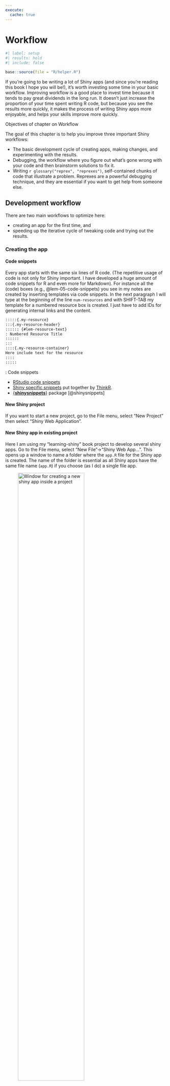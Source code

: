 ```yaml
---
execute:
  cache: true
---
```


# Workflow {#sec-chap05}

```r
#| label: setup
#| results: hold
#| include: false

base::source(file = "R/helper.R")

```

If you’re going to be writing a lot of Shiny apps (and since you’re
reading this book I hope you will be!), it’s worth investing some time
in your basic workflow. Improving workflow is a good place to invest
time because it tends to pay great dividends in the long run. It doesn’t
just increase the proportion of your time spent writing R code, but
because you see the results more quickly, it makes the process of
writing Shiny apps more enjoyable, and helps your skills improve more
quickly.

:::::: {#obj-chap05}
::::: my-objectives
::: my-objectives-header
Objectives of chapter on Workflow
:::

::: my-objectives-container
The goal of this chapter is to help you improve three important Shiny
workflows:

-   The basic development cycle of creating apps, making changes, and
    experimenting with the results.
-   Debugging, the workflow where you figure out what’s gone wrong with
    your code and then brainstorm solutions to fix it.
-   Writing `r glossary("reprex", "reprexes")`, self-contained chunks of
    code that illustrate a problem. Reprexes are a powerful debugging
    technique, and they are essential if you want to get help from
    someone else.
:::
:::::
::::::

## Development workflow

There are two main workflows to optimize here:

-   creating an app for the first time, and
-   speeding up the iterative cycle of tweaking code and trying out the
    results.

### Creating the app

#### Code snippets

Every app starts with the same six lines of R code. (The repetitive
usage of code is not only for Shiny important. I have developed a huge
amount of code snippets for R and even more for Markdown). For instance
all the (code) boxes (e.g., @lem-05-code-snippets) you see in my notes
are created by inserting templates via code snippets. In the next
paragraph I will type at the beginning of the line `num-resources` and
with SHIFT-TAB my template for a numbered resource box is created. I
just have to add IDs for generating internal links and the content.

``` markdown
:::::{.my-resource}
:::{.my-resource-header}
:::::: {#lem-resource-text}
: Numbered Resource Title
::::::
:::
::::{.my-resource-container}
Here include text for the resource
::::
:::::
```

:::::: my-resource
:::: my-resource-header
::: {#lem-05-code-snippets}
: Code snippets
:::
::::

::: my-resource-container
-   [RStudio code
    snippets](https://support.rstudio.com/hc/en-us/articles/204463668-Code-Snippets)
-   [Shiny specific
    snippets](https://github.com/ThinkR-open/shinysnippets) put together
    by [ThinkR](https://github.com/ThinkR-open).
-   [{**shinysnippets**}](https://thinkr-open.github.io/shinysnippets/)
    package [@shinysnippets]
:::
::::::

#### New Shiny project

If you want to start a new project, go to the File menu, select “New
Project” then select “Shiny Web Application”.

#### New Shiny app in existing project

Here I am using my "learning-shiny" book project to develop several
shiny apps. Go to the File menu, select "New File"-\>"Shiny Web App…".
This opens up a window to name a folder where the `app.R` file for the
Shiny app is created. The name of the folder is essential as all Shiny
apps have the same file name (`app.R`) if you choose (as I do) a single
file app.

![Window for creating a new shiny app inside a
project](img/new-shiny-app-min.png){#fig-05-01
fig-alt="alt-text" fig-align="center" width="70%"}

#### New shinylive code chunk

Here in this book I am predominantly using the {**shinylive**} package.
Therefore I have prepared another markdown snippet.

```` markdown
:::{.column-page}

:::::{.my-r-code}
:::{.my-r-code-header}
:::::: {#cnj-ID-text}
: Numbered R Code Title
::::::
:::
::::{.my-r-code-container}
```shinylive-r
#| standalone: true
#| viewerHeight: 300
#| components: [editor, viewer]
#| layout: vertical

library(shiny)

start coding here
```
::::
:::::

:::
````

### Seeing the changes

I knew about the shortcut `CMD-SHIFT-ENTER` for running the current code
chunk. I didn't know that the same shortcut could be used for the shiny
app. But it is a sensible generalization. What else is a shiny app as
one (big) code chunk?

I didn't know nothing about background jobs except that it is invoked by
rendering the Quarto file. Actually I don't know if it is still
necessary to invoke the procedure described in [Shiny apps in background
jobs](https://github.com/sol-eng/background-jobs/tree/main/shiny-job).
The reason is that Shiny will run in the background if I enter the
shortcut CMD-SHIFT-ENTER inside the Shiny app script.

There is some small change about the workflow as described in the
section "Seeing your changes" in chapter 5 of the [website of the
Mastering Shiny book](https://mastering-shiny.org/action-workflow.html).
Instead of "Write some code and press Cmd/Ctrl + S to save the file." it
works for me with "Write some code and press Cmd/Ctrl-Shift-Enter to
save and run the reloaded changed file."

:::::: my-procedure
:::: my-procedure-header
::: {#prp-05-shiny-background-job}
: Shiny background job
:::
::::

::: my-procedure-container
1.  Write some code and press Cmd/Ctrl-Shift-Enter.
2.  Interactively experiment.
3.  Go to 1.
:::
::::::

The chief disadvantage of this technique is that it’s considerably
harder to debug because the app is running in a separate process.

But the general procedure to start background jobs inside the RStudio
environment is very valuable for me. I could use background workflows
with lengthy rendering procedures of my Quarto note books.

:::::: my-resource
:::: my-resource-header
::: {#lem-05-background-jobs}
: Background jobs in the RStudio `r glossary("IDEx", "IDE")`
:::
::::

::: my-resource-container
-   [Local Job Environment
    Options](https://github.com/sol-eng/background-jobs/tree/main/shiny-job)
-   [RStudio Background Jobs](https://posit.co/blog/rstudio-1-2-jobs/)
:::
::::::

::: callout-important
To call the procedure in @prp-05-shiny-background-job you have to tick
the option "In Background Job" in the "Run App"-button (see @fig-05-02).
(You see this window only in inside the script of the Shiny app.)
:::

### Controlling the view

There are three options (see @fig-05-02):

1.  **Run in Window** open the app in a pop-out RStudio window. This has
    the interesting side effect, that it always open an new tab if the
    Shiny app is run again. This is nice for comparing different
    version. If you have a second screen you can move the window out of
    the code view and display both app code and app result at the same
    time.
2.  **Run in Viewer Pane** opens the app in the RStudio viewer pane
    (usually located on the right hand (bottom) side of the
    `r glossary("IDEx", "IDE")`. It’s useful for smaller apps because
    you can see it at the same time as you run your app code.
3.  **Run External**" opens the app in your usual web browser. It’s
    useful for larger apps and when you want to see what your app looks
    like in the context that most users will experience it. Again you
    can look at both (Code and running app)at the same time with a
    second display. (But I prefer the large main screen changing between
    RStudio and browser with shortcuts.)

![The run app button allows you to choose if the app runs in the console
or as background job and how the running app will be
shown](img/run-app-window-min.png){#fig-05-02
fig-alt="alt-text" fig-align="center" width="30%"}

With an external browser window there are is one observation I made: If
you shut down the background job or restart R then the browser window is
invalidated and running the app again will open a new tab in your
browser. This is contrast to rendering a Quarto document showing in an
external browser window. Closing this window will not show the new
results in a new browser window. You have to restart R, then RStudio
will open a new browser window after the rendering process is finished.

## Debugging

There are three main cases of problems which we’ll discuss below:

1.  **Unexpected error**: This is the easiest case, because you’ll get a
    traceback which allows you to figure out exactly where the error
    occurred. Once you’ve identified the problem, you’ll need to
    systematically test your assumptions until you find a difference
    between your expectations and reality. The interactive debugger is a
    powerful assistant for this process.
2.  **Incorrect value**: You don’t get any errors, but some value is
    incorrect. Here, you’ll need to use the interactive debugger, along
    with your investigative skills to track down the root cause.
3.  **Shiny does not update correctly**: All the values are correct, but
    they’re not updated when you expect. This is the most challenging
    problem because it’s unique to Shiny, so you can’t take advantage of
    your existing R debugging skills.

### Talk by Jenny Brian {#sec-05-talk-jeyy-brian}

I am relatively unexperienced with R debugging. So I started with the
Jenny Bryan's talk. What follows is short summary of the talk:

:::::: my-procedure
:::: my-procedure-header
::: {#prp-04-debugging}
: General debugging procedures following the Jenny Brian video lecture
:::
::::

::: my-procedure-container
There are three general procedures:

1.  **Restart R** very often and if it stuck restart RStudio. As a last
    resort you could also start your computer. This cleans all hanging
    cached variables or hanging processes. (This process I have already
    standard behavior for me.)
2.  **Reprex**: Learn how to communicate for help with *minimal*
    `r glossary("reprex", "reprexes.")` I am already used reprexes. It
    is a challenge but very useful, sometimes I have solved the problem
    on my own during the process of creating a minmal reprex.
3.  **Debugging**: There are three different general aspects:
    1.  `back::traceback()`, `last_trace::rlang()` is like reading a
        death certificate. `back::traceback()` is to be read from bottom
        to top; `last_trace::rlang()` is easier to read from top to
        bottom and has a nested view.
    2.  `base::options(error = utils::recover)`: This is like a
        post-mortem autopsy. This function allows the user to browse
        directly on any of the currently active function calls, and is
        suitable as an error option. When called, recover prints the
        list of current calls, and prompts the user to select one of
        them. The standard R browser is then invoked from the
        corresponding environment; the user can type ordinary R language
        expressions to be evaluated in that environment such as:
        `utils::ls.str()`.
    3.  `base::browser()` statement (or in RStudio a break point)
        written into the appropriate place of the code, general at the
        start of a function. This is like a reanimation. Stopping
        debugging with `Q` (Alternatives are `base::debug()` with
        `base::undebug()`, `base::debugonce()` or in RStudio choose
        `Stop Debugging` from the Debug menu or type the shortcut
        `Shift-F8`).
:::
::::::

RStudio has a very handy starting debugging feature where you choose to
hide the traceback or to rerun it with debug.

![RStudio debugging feature: Slide from Jenny Brian's video
talk](img/jenny-brian-rstudio-debugging-min.png){#fig-05-03
fig-alt="alt-text" fig-align="center" width="100%"}

::: {#tip-05-debugging-jenny-brian .callout-tip}
###### Deter next error

As debugging is intimidating Jenny Bryan recommends at the end of her
talk three debugging learning strategies:

1.  Reserve a time box for debugging (e.g. 10-15 min) for the next error
    I can't find immediately. If you haven't resolved the issue return
    back to your used procedures. (This is easy to apply and I will try
    it the next time.)
2.  Prepare for the unexpected future by using the {**testthat**}
    package. It supports a testing framework for R that integrates with
    your existing 'workflow'.
3.  Automate your check with `R CMD` check and `testthat::test_check()`
4.  Use Github continuous integration
:::

Only the first tip is at the moment for me easy to apply. Of the other
three strategies I have already heard, but they are at the moment in my
daily work behavior with R difficult to include. I will try them out
when I return to develop an R package for general use.

### Tracebacks in Shiny

You can’t use traceback() in Shiny because you can’t run code while an
app is running. Instead, Shiny will automatically print the traceback
for you.

::::::: my-r-code
:::: my-r-code-header
::: {#cnj-05-shiny-traceback}
: Example: Traceback in {**shiny**}
:::
::::

:::: my-r-code-container
::: {#lst-05-shiny-traceback}
```r
#| label: shiny-traceback
#| eval: false

library(shiny)

f <- function(x) g(x)
g <- function(x) h(x)
h <- function(x) x * 2

ui <- fluidPage(
  selectInput("n", "N", 1:10),
  plotOutput("plot")
)
server <- function(input, output, session) {
  output$plot <- renderPlot({
    n <- f(input$n)
    plot(head(cars, n))
  }, res = 96)
}
shinyApp(ui, server)

```

An example of Shiny traceback
:::

The following error message is faked (copied from a live shiny app),
because it does not work with {**shinylive**}. {**shinylive**} produces
just the same message as inside the app:

`Error: non-numeric argument to binary operator`

``` markdown
Warning: Error in *: non-numeric argument to binary operator
  178: g […/app.R#4]
  177: f […/app.R#3]
  176: renderPlot […/app.R#13]
  174: func
  134: drawPlot
  120: <reactive:plotObj>
  100: drawReactive
   87: renderFunc
   86: output$plot
    1: shiny::runApp
```

I have the first three line edited so that they do not reveal my
internal directory organisation.
::::
:::::::

To understand what’s going on we again start by flipping it upside down,
so you can see the sequence of calls in the order they appear:

``` markdown
    1: shiny::runApp
   86: output$plot
   87: renderFunc
  100: drawReactive
  120: <reactive:plotObj>
  134: drawPlot
  174: func
  176: renderPlot […/app.R#13]
  177: f […/app.R#3]
  178: g […/app.R#4]
```

There are three basic parts to the call stack:

1.  **Starting the app**: The first few calls start the app. In this
    case, you just see `shiny::runApp()`, but depending on how you start
    the app, you might see something more complicated. For example, if
    you called `base::source()` to run the app, you might see this:

``` markdown
1: source
3: print.shiny.appobj
5: runApp
```

In general, you can ignore anything before the first `runApp()`; this is
just the setup code to get the app running.

2.  **Reactive expression**: Next, you’ll see some internal Shiny code
    in charge of calling the reactive expression:

``` markdown
   86: output$plot
   87: renderFunc
  100: drawReactive
  120: <reactive:plotObj>
  134: drawPlot
  174: func
```

Here, spotting `output$plot` is really important — that tells which of
your reactives (plot) is causing the error. The next few functions are
internal, and you can ignore them.

3.  **Actual code**: Finally, at the very bottom, you’ll see the code
    that you have written:

``` markdown
  176: renderPlot […/app.R#13]
  177: f […/app.R#3]
  178: g […/app.R#4]
```

This is the code called inside of `renderPlot()`. You can tell you
should pay attention here because of the file path and line number; this
lets you know that it’s your code.

::: callout-warning
If you get an error in your app but don’t see a traceback then make sure
that you’re running the app using `Cmd/Ctrl + Shift + Enter` (or if not
in RStudio, calling `runApp()`), and that you’ve saved the file that
you’re running it from. Other ways of running the app don’t always
capture the information necessary to make a traceback.
:::

### The interactive debugger

Once you’ve located the source of the error and want to figure out
what’s causing it, the most powerful tool you have at your disposal is
the interactive debugger. The debugger pauses execution and gives you an
interactive R console where you can run any code to figure out what’s
gone wrong. There are two ways to launch the debugger:

1.  **browser() function call**: Add a call to `base::browser()` in your
    source code. This is the standard R way of launching the interactive
    debugger, and will work however you’re running Shiny. The advantage
    of `browser()` is that because it’s R code, you can make it
    conditional by combining it with an `if` statement. This allows you
    to launch the debugger only for problematic inputs.

``` markdown
if (input$value == "a") {
  browser()
}
# Or maybe
if (my_reactive() < 0) {
  browser()
}
```

2.  **RStudio breakpoint**: Add an RStudio breakpoint by clicking to the
    left of the line number. You can remove the breakpoint by clicking
    on the red circle. The advantage of breakpoints is that they’re not
    code, so you never have to worry about accidentally checking them
    into your version control system.

![Setting a breakpoint in
RStudio](img/breakpoint-debugger-min.png){#fig-05-04
fig-alt="alt-text" fig-align="center" width="70%"}

If you’re using RStudio, the toolbar in @fig-05-05 will appear at the
top of the console when you’re in the debugger. The toolbar is an easy
way to remember the debugging commands that are now available to you.
They’re also available outside of RStudio; you’ll just need to remember
the one letter command to activate them. The three most useful commands
are:

-   **Next (press n)**: executes the next step in the function. Note
    that if you have a variable named `n`, you’ll need to use `print(n)`
    to display its value.
-   **Continue (press c)**: leaves interactive debugging and continues
    regular execution of the function. This is useful if you’ve fixed
    the bad state and want to check that the function proceeds
    correctly.
-   **Stop (press Q)**: stops debugging, terminates the function, and
    returns to the global workspace. Use this once you’ve figured out
    where the problem is, and you’re ready to fix it and reload the
    code.

![RStudio's debugging scenario: Waiting at the breakpoint, involing the
debugger](img/invoke-debugger-min.png){#fig-05-05
fig-alt="alt-text" fig-align="center" width="70%"}

As well as stepping through the code line-by-line using these tools,
you’ll also write and run a bunch of interactive code to track down
what’s going wrong. Debugging is the process of systematically comparing
your expectations to reality until you find the mismatch. If you’re new
to debugging in R, you might want to read the [Debugging chapter of
“Advanced R”](https://adv-r.hadley.nz/debugging.html) to learn some
general techniques.

:::::: my-resource
:::: my-resource-header
::: {#lem-05-debugging}
: Debugging
:::
::::

::: my-resource-container
I have collected some resources for interactive debugging in R.

-   Jenny Bryan video keynote at the rstudio::conf(2020): “[Object of
    type ‘closure’ is not
    subsettable](https://posit.co/resources/videos/object-of-type-closure-is-not-subsettable/)”.[^05-workflow-1]
-   Jenny Bryan [Additional material and links from the above
    talk](https://github.com/jennybc/debugging#readme) to introduce R
    debugging.
-   Jonathan McPherson (posit): [Debugging with the RStudio
    IDE](https://support.posit.co/hc/en-us/articles/205612627-Debugging-with-the-RStudio-IDE)
-   [RStudio User Guide on
    Debugging](https://docs.posit.co/ide/user/ide/guide/code/debugging.html)
-   Hadley Wickham: General advise and problem-solving strategies in
    [Debugging](https://adv-r.hadley.nz/debugging.html) (Chapter 22 in
    the second edition of the [Advanced R
    book](https://adv-r.hadley.nz/index.html)).
-   The {**rlang**} package is a [collection of frameworks and APIs for
    programming with R](https://rlang.r-lib.org/). (I've already learned
    about this package, but it seems that it is — at least at the
    moment, June 2025 — a resource for more experienced programmers than
    me.)
:::
::::::

[^05-workflow-1]: This is for me an incomprehensibe error message that I
    have already experienced several times. It helps very much to
    replace 'closure' with 'function'.

### Case study

I skip over the interesting and illuminating case study because
reproducing the reported strategies is not educationally valuable. I
would need my own problem to debug.

::: callout-important
In the case study there are two important learnings for me:

1.  Assuming some line of code is the trouble maker try to reproduce the
    problem in the console outside the debugger!
2.  Inside the debugger try the interactive console to verify if you are
    in problematic line of code!
:::

By the way: I ran over a similar problem as reported in the case study.
Instead of confusing "NA" for North America with `NA` I had the [ISO
3166](https://www.iso.org/iso-3166-country-codes.html) two letter
country code (alpha2) with "NA". (See filteredc [dataset to "Namibia" in
opendatasoft](https://public.opendatasoft.com/explore/dataset/countries-codes/table/?flg=en-us&q=namibia))

### Debugging reactivity

The hardest type of problem to debug is when your reactives fire in an
unexpected order. At this point in the book, we have relatively few
tools to recommend to help you debug this issue. In the next section,
you’ll learn how to create a minimal `r glossary("reprex")` which is
crucial for this type of problem, and later in the book, you’ll learn
more about the underlying theory, and about tools like the [reactivity
visualizer](https://github.com/rstudio/reactlog) {**reactlog**}
[@reactlog]. But for now, we’ll focus on a classic technique that’s
useful here: “print” debugging.

The basic idea of print debugging is to call `print()` whenever you need
to understand when a part of your code is evaluated, and to show the
values of important variables. We call this “print” debugging (because
in most languages you’d use a print function), but In R it makes more
sense to use `message()`:

-   `base::print()` is designed for displaying vectors of data so it
    puts quotes around strings and starts the first line with "\[1\]".
-   `base::message()` sends its result to “standard error”, rather than
    “standard output”. These are technical terms describing output
    streams, which you don’t normally notice because they’re both
    displayed in the same way when running interactively. But if your
    app is hosted elsewhere, then output sent to “standard error” will
    be recorded in the logs.

I also recommend coupling `message()` with the `glue()` function from
the {**glue**} package, which makes it easy to interleave text and
values in a message.[^05-workflow-2]

[^05-workflow-2]: As I am already comfortable to use `glue()` I skip the
    demonstration how to use the {**glue**} package.

A final useful tool is `utils::str()`, which prints the detailed
structure of any object. This is particularly useful if you need to
double check you have the type of object that you expect.

Summarized there are three tools for print debugging at this state of
the notes:

-   `base::message()`
-   `glue::glue()`
-   `utils::str()`

Here’s a toy app that shows off some of the basic ideas. Note how I use
message() inside a reactive(): I have to perform the computation, send
the message, and then return the previously computed value.

:::::::::::::::: my-code-collection
::::: my-code-collection-header
::: my-code-collection-icon
:::

::: {#exm-05-print-debugging}
: Toy example with print debugging
:::
:::::

:::::::::::: my-code-collection-container
::::::::::: panel-tabset
###### Version 1 (Hadley)

:::::: my-r-code
:::: my-r-code-header
::: {#cnj-05-print-debugging-hadley}
: Toy example from the book
:::
::::

::: my-r-code-container
```shinylive-r
#| standalone: true
#| components: [editor, viewer]

library(shiny)
library(glue)

ui <- fluidPage(
  sliderInput("x", "x", value = 1, min = 0, max = 10),
  sliderInput("y", "y", value = 2, min = 0, max = 10),
  sliderInput("z", "z", value = 3, min = 0, max = 10),
  textOutput("total")
)
server <- function(input, output, session) {
  observeEvent(input$x, {
    message(glue("Updating y from {input$y} to {input$x * 2}"))
    updateSliderInput(session, "y", value = input$x * 2)
  })

  total <- reactive({
    total <- input$x + input$y + input$z
    message(glue("New total is {total}"))
    total
  })

  output$total <- renderText({
    total()
  })
}

shinyApp(ui, server)
```

***

I can't demonstrate printing the output inside a reactive code snippet with {**shinylive**} here. Only the output in the not reactive `output$total` will appear.  So I faked the output with copy and paste from the online book:

```markdown

Updating y from 2 to 2
New total is 6

```

And if I drag the x slider to 3 I see

```markdown

Updating y from 2 to 6
New total is 8
New total is 12

```

Don’t worry if you find the results a little surprising. 

::: {.callout-note}
Yes, in fact, this *is* surprising for me, as I get the new total twice! I’ll will wait to learn more about what’s going on in @XXX_8 with the help of the reactive graph diagrams mentioned in @sec-03-reactive-graph.

In the meanwhile I have in the next tab changed text and place of the messages in this toy example.
:::


:::
::::::

###### Version 2 (my own example)

:::::: my-r-code
:::: my-r-code-header
::: {#cnj-05-print-debugging-my-own}
: Toy example with my own print debugging messages
:::
::::

::: my-r-code-container
```r
#| label: print-debugging-my-own
#| eval: false

library(shiny)
library(glue)

ui <- fluidPage(
    sliderInput("x", "x", value = 1, min = 0, max = 10),
    sliderInput("y", "y", value = 2, min = 0, max = 10),
    sliderInput("z", "z", value = 3, min = 0, max = 10),
    textOutput("total")
)
server <- function(input, output, session) {
    observeEvent(input$x, {
        updateSliderInput(session, "y", value = input$x * 2)
    })

    total <- reactive({
        total <- input$x + input$y + input$z
        message(glue("New total is x+y+z = {input$x} + {input$y} + {input$z} = {total}"))
        total
    })

    output$total <- renderText({
        total()
    })
}

shinyApp(ui, server)
```

***

The printing command in the `total` reactive is easier to understand for me. But I think the places for the `message()` command in the book example are on those other places to show an specific behavior of the reactivity behavior of this Shiny toy example.

```markdown

> shiny::runApp('apps-05/print-debugging')
Loading required package: shiny

Listening on http://127.0.0.1:7653

# After started the app
New total is x+y+z = 1 + 2 + 3 = 6

# After dragging the x slider to 3
New total is x+y+z = 3 + 2 + 3 = 8
New total is x+y+z = 3 + 6 + 3 = 12

```

:::
::::::

:::::::::::


::::::::::::
::::::::::::::::

## Getting help

I will shorten this section as I have already some experiences with `r glossary("reprex", "reprexes")`. I will focus on those points that are not so obvious for me.

### Reprex basics {#sec-05-reprex-basics}

**{reprex} package**: In the book the usage of the [{reprex} package](https://reprex.tidyverse.org/) is not mentioned. It is a very useful tool and simplifies the technical process of catching the code. I am using the {**reprex**} package [@reprex] with [RStudio addins](https://rstudio.github.io/rstudioaddins/), because that makes it much comfortable to use.

### Making a reprex

This section does not mention the technical process  but focuses on conceptional issues.

Typically, the most challenging part of making your app work on someone else’s computer is eliminating the use of data that’s only stored on your computer. There are four useful patterns:

#### Built-in datset

Often the data you’re using is not directly related to the problem, and you can instead use a built-in dataset like mtcars or iris.

#### R Code dataset

Other times, you might be able to write a little R code that creates a dataset that illustrates the problem:

```r
#| label: create-mydata-with-r-code
mydata <- data.frame(x = 1:5, y = c("a", "b", "c", "d", "e"))
mydata
```


#### `dput()` dataset

If both of those techniques fail, you can turn your data into code with base::dput(). For example, `dput(mydata)` generates the code that will recreate `mydata```:

```r
#| label: create-mydata-with-dput

dput(mydata)
```



Once you have that code, you can put this in your reprex to generate `mydata`:

```r
#| label: put-mydata-in-reprex-code

mydata <- structure(list(x = 1:5, y = structure(1:5, .Label = c("a", "b",
"c", "d", "e"), class = "factor")), class = "data.frame", row.names = c(NA,
-5L))
mydata
```


Often, running `dput()` on your original data will generate a huge amount of code, so find a subset of your data that illustrates the problem. The smaller the dataset that you supply, the easier it will be for others to help you with your problem.

#### Complete project

If reading data from disk seems to be an irreducible part of the problem, a strategy of last resort is to provide a complete project containing both an app.R and the needed data files. The best way to provide this is as a **RStudio project hosted on GitHub**, but failing that, you can carefully make a **zip file that can be run locally**. 

Make sure that you use relative paths (i.e. `read.csv("my-data.csv")` not `read.csv("c:\\my-user-name\\files\\my-data.csv"))` so that your code still works when run on a different computer.

You should also consider the reader and spend some time formatting your code so that it’s easy to read. If you adopt the tidyverse style guide, you can automatically reformat your code using the {**styler**} package; that quickly gets your code to a place that’s easier to read.

### Making a minimal reprex

Creating the smallest possible reprex is particularly important for Shiny apps, which are often complicated. But — as Jenny Bryan mentioned in her talk (see @sec-05-talk-jeyy-brian) — creating a minimal reprex is both a science and an art.

::: {.callout-tip #tip-05-making-minimal-reprex}
###### Debugging strategy but also a way to make a minimal reprex

- If you don’t know what part of your code is triggering the problem, a good way to find it is to remove sections of code from your application, piece by piece, until the problem goes away. 
- Alternatively, sometimes it’s simpler to start with a fresh, empty, app and progressively build it up until you find the problem once more.

:::

::: {.my-checklist}

::::{.my-checklist-header} 
::::: {.my-checklist-icon}
:::::
::::::  {#tdo-05-reprex}
:::::: 
: Take a final pass through your Reprex
::::

:::: {.my-checklist-body} 
- Is every input and output in UI related to the problem?
- Does your app have a complex layout that you can simplify to help focus on the problem at hand? Have you removed all UI customisation that makes your app look good, but isn’t related to the problem?
- Are there any reactives in `server()` that you can now remove?
- If you’ve tried multiple ways to solve the problem, have you removed all the vestiges of the attempts that didn’t work?
- Is every package that you load needed to illustrate the problem? Can you eliminate packages by replacing functions with dummy code?
::::

:::

### Case Study

Again I will skip the case study, especially as I can't demonstrate it with a {**shinylive*} chunk. But I have provided the shiny apps in the "app05" folder.

Another remark: I got slightly different error messages. For instance instead of "“Type mismatch for min, max, and value. Each must be Date, POSIXt, or number” in the first case study example I got "Error in min: invalid 'type' (list) of argument" with my experiment in the console.

## Summary

This chapter has given you some useful workflows for developing apps, debugging problems, and getting help. These workflows might seem a little abstract and easy to dismiss because they’re not concretely improving an individual app. But I think of workflow as one of my “secret” powers: one of the reasons that I’ve been able to accomplish so much is that I devote time to analysing and improving my workflow. I highly encourage you to do the same!

The next chapter on layouts and themes is the first of a grab bag of useful techniques. There’s no need to read in sequence; feel free to skip ahead to a chapter that you need for a current app.

::: {.callout-note #nte-next-chapter}
I will follow the advice and continue with #sec-chap09 because I need the upload of a dataset for the work on my first real Shiny app.
:::
